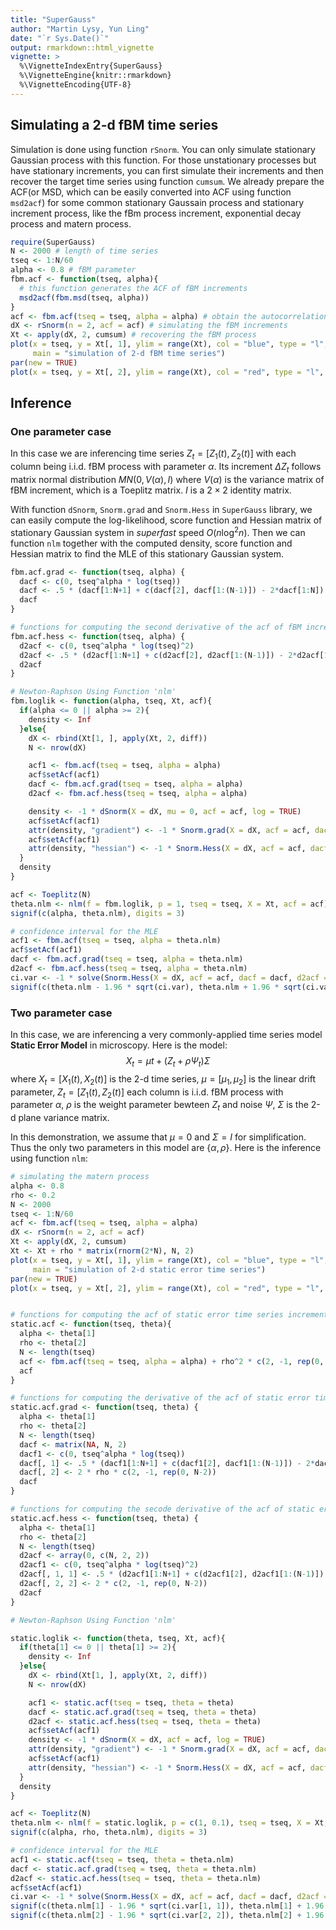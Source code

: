 ```yaml
---
title: "SuperGauss"
author: "Martin Lysy, Yun Ling"
date: "`r Sys.Date()`"
output: rmarkdown::html_vignette
vignette: >
  %\VignetteIndexEntry{SuperGauss}
  %\VignetteEngine{knitr::rmarkdown}
  %\VignetteEncoding{UTF-8}
---
```

## Simulating a 2-d fBM time series
Simulation is done using function `rSnorm`. You can only simulate stationary Gaussian process with this function. For those unstationary processes but have stationary increments, you can first simulate their increments and then recover the target time series using function `cumsum`. We already prepare the ACF(or MSD, which can be easily converted into ACF using function `msd2acf`) for some common stationary Gaussain process and stationary increment process, like the fBm process increment, exponential decay process and matern process.
```r
require(SuperGauss)
N <- 2000 # length of time series
tseq <- 1:N/60
alpha <- 0.8 # fBM parameter
fbm.acf <- function(tseq, alpha){
  # this function generates the ACF of fBM increments
  msd2acf(fbm.msd(tseq, alpha))
}
acf <- fbm.acf(tseq = tseq, alpha = alpha) # obtain the autocorrelation function of the fBM increments
dX <- rSnorm(n = 2, acf = acf) # simulating the fBM increments
Xt <- apply(dX, 2, cumsum) # recovering the fBM process
plot(x = tseq, y = Xt[, 1], ylim = range(Xt), col = "blue", type = "l", xlab = "", ylab = "",
     main = "simulation of 2-d fBM time series")
par(new = TRUE)
plot(x = tseq, y = Xt[, 2], ylim = range(Xt), col = "red", type = "l", xlab = "", ylab = "")
```

## Inference

### One parameter case
In this case we are inferencing time series $Z_t = \left[Z_1(t), Z_2(t)\right]$ with each column being i.i.d. fBM process with parameter $\alpha$. Its increment $\Delta Z_t$ follows matrix normal distribution $MN(0, V(\alpha), I)$ where $V(\alpha)$ is the variance matrix of fBM increment, which is a Toeplitz matrix. $I$ is a $2 \times 2$ identity matrix.

With function `dSnorm`, `Snorm.grad` and `Snorm.Hess` in `SuperGauss` library, we can easily compute the log-likelihood, score function and Hessian matrix of stationary Gaussian system in *superfast* speed $O(n \log^2 n)$. Then we can function `nlm` together with the computed density, score function and Hessian matrix to find the MLE of this stationary Gaussian system.

```r
fbm.acf.grad <- function(tseq, alpha) {
  dacf <- c(0, tseq^alpha * log(tseq))
  dacf <- .5 * (dacf[1:N+1] + c(dacf[2], dacf[1:(N-1)]) - 2*dacf[1:N])
  dacf
}

# functions for computing the second derivative of the acf of fBM increment
fbm.acf.hess <- function(tseq, alpha) {
  d2acf <- c(0, tseq^alpha * log(tseq)^2)
  d2acf <- .5 * (d2acf[1:N+1] + c(d2acf[2], d2acf[1:(N-1)]) - 2*d2acf[1:N])
  d2acf
}

# Newton-Raphson Using Function 'nlm'
fbm.loglik <- function(alpha, tseq, Xt, acf){
  if(alpha <= 0 || alpha >= 2){
    density <- Inf
  }else{
    dX <- rbind(Xt[1, ], apply(Xt, 2, diff))
    N <- nrow(dX)

    acf1 <- fbm.acf(tseq = tseq, alpha = alpha)
    acf$setAcf(acf1)
    dacf <- fbm.acf.grad(tseq = tseq, alpha = alpha)
    d2acf <- fbm.acf.hess(tseq = tseq, alpha = alpha)

    density <- -1 * dSnorm(X = dX, mu = 0, acf = acf, log = TRUE)
    acf$setAcf(acf1)
    attr(density, "gradient") <- -1 * Snorm.grad(X = dX, acf = acf, dacf = dacf)
    acf$setAcf(acf1)
    attr(density, "hessian") <- -1 * Snorm.Hess(X = dX, acf = acf, dacf = dacf, d2acf = d2acf)
  }
  density
}

acf <- Toeplitz(N)
theta.nlm <- nlm(f = fbm.loglik, p = 1, tseq = tseq, X = Xt, acf = acf)$estimate
signif(c(alpha, theta.nlm), digits = 3)

# confidence interval for the MLE
acf1 <- fbm.acf(tseq = tseq, alpha = theta.nlm)
acf$setAcf(acf1)
dacf <- fbm.acf.grad(tseq = tseq, alpha = theta.nlm)
d2acf <- fbm.acf.hess(tseq = tseq, alpha = theta.nlm)
ci.var <- -1 * solve(Snorm.Hess(X = dX, acf = acf, dacf = dacf, d2acf = d2acf))
signif(c(theta.nlm - 1.96 * sqrt(ci.var), theta.nlm + 1.96 * sqrt(ci.var)))
```

### Two parameter case
In this case, we are inferencing a very commonly-applied time series model **Static Error Model** in microscopy. Here is the model:
$$X_t = \mu t + \left(Z_t + \rho \Psi_t\right)\Sigma$$
where $X_t = \left[X_1(t), X_2(t)\right]$ is the 2-d time series, $\mu = \left[\mu_1, \mu_2\right]$ is the linear drift parameter, $Z_t = \left[Z_1(t), Z_2(t)\right]$ each column is i.i.d. fBM process with parameter $\alpha$, $\rho$ is the weight parameter bewteen $Z_t$ and noise $\Psi$, $\Sigma$ is the 2-d plane variance matrix.

In this demonstration, we assume that $\mu = 0$ and $\Sigma = I$ for simplification. Thus the only two parameters in this model are $\{\alpha, \rho\}$. Here is the inference using function `nlm`:
```r
# simulating the matern process
alpha <- 0.8
rho <- 0.2
N <- 2000
tseq <- 1:N/60
acf <- fbm.acf(tseq = tseq, alpha = alpha)
dX <- rSnorm(n = 2, acf = acf)
Xt <- apply(dX, 2, cumsum)
Xt <- Xt + rho * matrix(rnorm(2*N), N, 2)
plot(x = tseq, y = Xt[, 1], ylim = range(Xt), col = "blue", type = "l", xlab = "", ylab = "",
     main = "simulation of 2-d static error time series")
par(new = TRUE)
plot(x = tseq, y = Xt[, 2], ylim = range(Xt), col = "red", type = "l", xlab = "", ylab = "")


# functions for computing the acf of static error time series increment
static.acf <- function(tseq, theta){
  alpha <- theta[1]
  rho <- theta[2]
  N <- length(tseq)
  acf <- fbm.acf(tseq = tseq, alpha = alpha) + rho^2 * c(2, -1, rep(0, N - 2))
  acf
}

# functions for computing the derivative of the acf of static error time series increment
static.acf.grad <- function(tseq, theta) {
  alpha <- theta[1]
  rho <- theta[2]
  N <- length(tseq)
  dacf <- matrix(NA, N, 2)
  dacf1 <- c(0, tseq^alpha * log(tseq))
  dacf[, 1] <- .5 * (dacf1[1:N+1] + c(dacf1[2], dacf1[1:(N-1)]) - 2*dacf1[1:N])
  dacf[, 2] <- 2 * rho * c(2, -1, rep(0, N-2))
  dacf
}

# functions for computing the secode derivative of the acf of static error time series increment
static.acf.hess <- function(tseq, theta) {
  alpha <- theta[1]
  rho <- theta[2]
  N <- length(tseq)
  d2acf <- array(0, c(N, 2, 2))
  d2acf1 <- c(0, tseq^alpha * log(tseq)^2)
  d2acf[, 1, 1] <- .5 * (d2acf1[1:N+1] + c(d2acf1[2], d2acf1[1:(N-1)]) - 2*d2acf1[1:N])
  d2acf[, 2, 2] <- 2 * c(2, -1, rep(0, N-2))
  d2acf
}

# Newton-Raphson Using Function 'nlm'

static.loglik <- function(theta, tseq, Xt, acf){
  if(theta[1] <= 0 || theta[1] >= 2){
    density <- Inf
  }else{
    dX <- rbind(Xt[1, ], apply(Xt, 2, diff))
    N <- nrow(dX)

    acf1 <- static.acf(tseq = tseq, theta = theta)
    dacf <- static.acf.grad(tseq = tseq, theta = theta)
    d2acf <- static.acf.hess(tseq = tseq, theta = theta)
    acf$setAcf(acf1)
    density <- -1 * dSnorm(X = dX, acf = acf, log = TRUE)
    attr(density, "gradient") <- -1 * Snorm.grad(X = dX, acf = acf, dacf = dacf)
    acf$setAcf(acf1)
    attr(density, "hessian") <- -1 * Snorm.Hess(X = dX, acf = acf, dacf = dacf, d2acf = d2acf)
  }
  density
}

acf <- Toeplitz(N)
theta.nlm <- nlm(f = static.loglik, p = c(1, 0.1), tseq = tseq, X = Xt, acf = acf)$estimate
signif(c(alpha, rho, theta.nlm), digits = 3)

# confidence interval for the MLE
acf1 <- static.acf(tseq = tseq, theta = theta.nlm)
dacf <- static.acf.grad(tseq = tseq, theta = theta.nlm)
d2acf <- static.acf.hess(tseq = tseq, theta = theta.nlm)
acf$setAcf(acf1)
ci.var <- -1 * solve(Snorm.Hess(X = dX, acf = acf, dacf = dacf, d2acf = d2acf))
signif(c(theta.nlm[1] - 1.96 * sqrt(ci.var[1, 1]), theta.nlm[1] + 1.96 * sqrt(ci.var[1, 1])))
signif(c(theta.nlm[2] - 1.96 * sqrt(ci.var[2, 2]), theta.nlm[2] + 1.96 * sqrt(ci.var[2, 2])))
```
